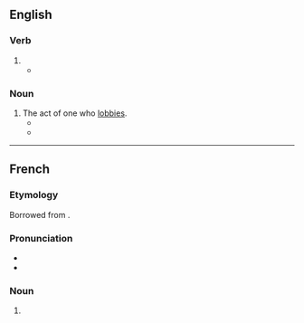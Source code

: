 ==English==
{{wikipedia}}

===Verb===
{{head|en|verb form}}

# {{present participle of|en|lobby#Verb|lobby|nocat=1}}
#* {{quote-journal|en|date=April 15, 2012|author=[[w:Phil McNulty|Phil McNulty]]|work=BBC
|title=[http://www.bbc.co.uk/sport/0/football/17649443 Tottenham 1-5 Chelsea]
|passage=The referee seemed well placed to award the goal, but video evidence suggested the protests were well founded and the incident only strengthens the case of those '''lobbying''' for technology to assist officials.}}

===Noun===
{{en-noun}}

# The act of one who [[lobby#Verb|lobbies]].
#* {{quote-journal|en|year=1961|month=January|title=Talking of Trains: Marples out of step|journal=Trains Illustrated|page=1|text=They showed a new and encouraging Parliamentary appreciation that it is time our national transport problems were examined expertly and without doctrinaire prejudice of any sort&mdash;or too much attention to the '''lobbying''' of some powerful special interests.}}
#* {{quote-book|en|year=2003|author=Elizabeth Crawford|title=Women's Suffrage Movement: A Reference Guide 1866-1928|passage=Although Sylvia had been present with her mother at the various '''lobbyings''' of parliament in 1905 she had not attempted, in the midst of her studies, to build up any support for WSPU policy in London.}}

----

==French==

===Etymology===
Borrowed from {{bor|fr|en|lobbying}}.

===Pronunciation===
* {{fr-IPA|lobby_ing}}
* {{audio|fr|LL-Q150 (fra)-Poslovitch-lobbying.wav|Audio}}

===Noun===
{{fr-noun|m}}

# {{l|en|lobbying}}